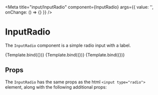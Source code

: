 
<Meta
  title="input/InputRadio"
  component={InputRadio}
  args={{
    value: '',
    onChange: () => {}
  }}
/>


# InputRadio

<WorksWith component="InputFactory" />

The `InputRadio` component is a simple radio input with a label.

<Canvas withSource="open">
  <Story
    name="Unchecked"
    args={{
      name: 'input-radio',
      label: 'Unchecked'
    }}
  >
    {Template.bind({})}
  </Story>
  <Story
    name="Checked"
    args={{
      name: 'input-radio - checked',
      label: 'Checked',
      checked: true
    }}
  >
    {Template.bind({})}
  </Story>
  <Story
    name="Disabled"
    args={{
      name: 'input-radio - disabled',
      label: 'Disabled',
      disabled: true
    }}
  >
    {Template.bind({})}
  </Story>
</Canvas>

## Props

The `InputRadio` has the same props as the html `<input type="radio">` element, along with the following additional props:

<ArgsTable of={InputRadio} />
